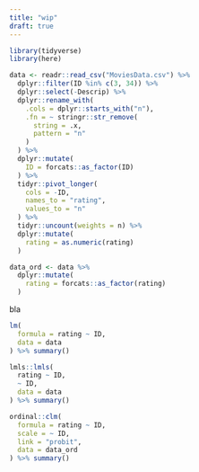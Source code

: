 ```yaml
---
title: "wip"
draft: true
---
```


```r
library(tidyverse)
library(here)
```

```r
data <- readr::read_csv("MoviesData.csv") %>% 
  dplyr::filter(ID %in% c(3, 34)) %>% 
  dplyr::select(-Descrip) %>% 
  dplyr::rename_with(
    .cols = dplyr::starts_with("n"),
    .fn = ~ stringr::str_remove(
      string = .x,
      pattern = "n"
    )
  ) %>% 
  dplyr::mutate(
    ID = forcats::as_factor(ID)
  ) %>% 
  tidyr::pivot_longer(
    cols = -ID,
    names_to = "rating",
    values_to = "n"
  ) %>% 
  tidyr::uncount(weights = n) %>% 
  dplyr::mutate(
    rating = as.numeric(rating)
  )

data_ord <- data %>% 
  dplyr::mutate(
    rating = forcats::as_factor(rating)
  )
```

bla

```r
lm(
  formula = rating ~ ID, 
  data = data
) %>% summary()

lmls::lmls(
  rating ~ ID,
  ~ ID,
  data = data
) %>% summary()

ordinal::clm(
  formula = rating ~ ID,
  scale = ~ ID,
  link = "probit",
  data = data_ord
) %>% summary()
```
